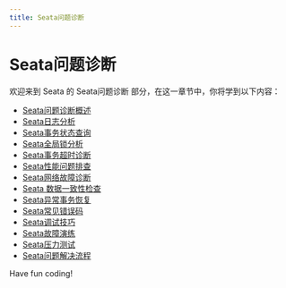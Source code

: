```yaml
---
title: Seata问题诊断
---
```


# Seata问题诊断

欢迎来到 Seata 的 Seata问题诊断 部分，在这一章节中，你将学到以下内容：

- [Seata问题诊断概述](./0-seata-problem-diagnostics-overview.mdx)
- [Seata日志分析](./1-seata-log-analysis.mdx)
- [Seata事务状态查询](./2-seata-transaction-status-query.mdx)
- [Seata全局锁分析](./3-seata-global-lock-analysis.mdx)
- [Seata事务超时诊断](./4-seata-transaction-timeout-diagnostics.mdx)
- [Seata性能问题排查](./5-seata-performance-troubleshooting.mdx)
- [Seata网络故障诊断](./6-seata-network-troubleshooting.mdx)
- [Seata 数据一致性检查](./7-seata-data-consistency-check.mdx)
- [Seata异常事务恢复](./8-seata-exception-transaction-recovery.mdx)
- [Seata常见错误码](./9-seata-common-error-codes.mdx)
- [Seata调试技巧](./10-seata-debugging-tips.mdx)
- [Seata故障演练](./11-seata-troubleshooting.mdx)
- [Seata压力测试](./12-seata-stress-test.mdx)
- [Seata问题解决流程](./13-seata-troubleshooting-process.mdx)

Have fun coding!
